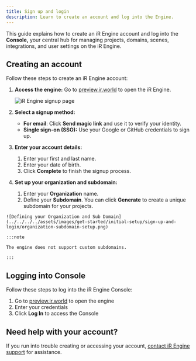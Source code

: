 ```yaml
---
title: Sign up and login
description: Learn to create an account and log into the Engine.
---
```



This guide explains how to create an iR Engine account and log into the **Console,** your central hub for managing projects, domains, scenes, integrations, and user settings on the iR Engine.

## Creating an account

Follow these steps to create an iR Engine account:

<Steps>

1. **Access the engine:** Go to [preview.ir.world](https://preview.ir.world/) to open the iR Engine.

    ![iR Engine signup page](../../../../assets/images/get-started/initial-setup/sign-up-and-login/ir-engine-signup-page.png)

2. **Select a signup method:**
    - **For email**: Click **Send magic link** and use it to verify your identity.
    - **Single sign-on (SSO):** Use your Google or GitHub credentials to sign up.
3. **Enter your account details:**
    1. Enter your first and last name.
    2. Enter your date of birth.
    3. Click **Complete** to finish the signup process.
4. **Set up your organization and subdomain:**
    1. Enter your **Organization** name.
    2. Define your **Subdomain**. You can click **Generate** to create a unique subdomain for your projects.

</Steps>

    ![Defining your Organization and Sub Domain](../../../../assets/images/get-started/initial-setup/sign-up-and-login/organization-subdomain-setup.png)

    :::note

    The engine does not support custom subdomains.

    :::

## Logging into Console

Follow these steps to log into the iR Engine Console:

<Steps>

1. Go to [preview.ir.world](https://preview.ir.world/) to open the engine
2. Enter your credentials
3. Click **Log In** to access the Console

</Steps>

## Need help with your account?

If you run into trouble creating or accessing your account, <a href="https://help.theinfinitereality.com/hc/en-us" target="_blank" rel="noopener noreferrer">contact iR Engine support</a> for assistance.
